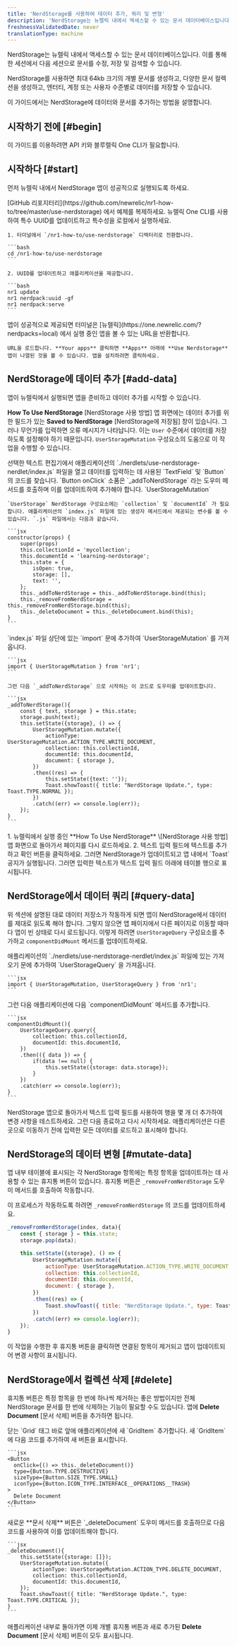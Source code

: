 ```yaml
---
title: 'NerdStorage를 사용하여 데이터 추가, 쿼리 및 변형'
description: 'NerdStorage는 뉴렐릭 내에서 액세스할 수 있는 문서 데이터베이스입니다. 이를 통해 한 세션에서 다음 세션으로 문서를 수정, 저장 및 검색할 수 있습니다.'
freshnessValidatedDate: never
translationType: machine
---
```


NerdStorage는 뉴렐릭 내에서 액세스할 수 있는 문서 데이터베이스입니다. 이를 통해 한 세션에서 다음 세션으로 문서를 수정, 저장 및 검색할 수 있습니다.

NerdStorage를 사용하면 최대 64kb 크기의 개별 문서를 생성하고, 다양한 문서 컬렉션을 생성하고, 엔터티, 계정 또는 사용자 수준별로 데이터를 저장할 수 있습니다.

이 가이드에서는 NerdStorage에 데이터와 문서를 추가하는 방법을 설명합니다.

## 시작하기 전에 [#begin]

이 가이드를 이용하려면 API 키와 블루렐릭 One CLI가 필요합니다.

## 시작하다 [#start]

먼저 뉴렐릭 내에서 NerdStorage 앱이 성공적으로 실행되도록 하세요.

<Steps>
  <Step>
    [GitHub 리포지터리](https://github.com/newrelic/nr1-how-to/tree/master/use-nerdstorage) 에서 예제를 복제하세요.
  </Step>

  <Step>
    뉴렐릭 One CLI를 사용하여 특수 UUID를 업데이트하고 특수성을 로컬에서 실행하세요.

    1. 터미널에서 `/nr1-how-to/use-nerdstorage` 디렉터리로 전환합니다.

    ```bash
    cd /nr1-how-to/use-nerdstorage
    ```

    2. UUID를 업데이트하고 애플리케이션을 제공합니다.

    ```bash
    nr1 update
    nr1 nerdpack:uuid -gf
    nr1 nerdpack:serve
    ```
  </Step>

  <Step>
    앱이 성공적으로 제공되면 터미널은 [뉴렐릭](https://one.newrelic.com/?nerdpacks=local) 에서 실행 중인 앱을 볼 수 있는 URL을 반환합니다.

    URL을 로드합니다. **Your apps** 클릭하면 **Apps** 아래에 **Use Nerdstorage** 앱이 나열된 것을 볼 수 있습니다. 앱을 설치하려면 클릭하세요.
  </Step>
</Steps>

## NerdStorage에 데이터 추가 [#add-data]

앱이 뉴렐릭에서 실행되면 앱을 준비하고 데이터 추가를 시작할 수 있습니다.

**How To Use NerdStorage** \[NerdStorage 사용 방법] 앱 화면에는 데이터 추가를 위한 필드가 있는 **Saved to NerdStorage** \[NerdStorage에 저장됨] 창이 있습니다. 그러나 무언가를 입력하면 오류 메시지가 나타납니다. 이는 `User` 수준에서 데이터를 저장하도록 설정해야 하기 때문입니다. `UserStorageMutation` 구성요소의 도움으로 이 작업을 수행할 수 있습니다.

<Steps>
  <Step>
    선택한 텍스트 편집기에서 애플리케이션의 `./nerdlets/use-nerdstorage-nerdlet/index.js` 파일을 열고 데이터를 입력하는 데 사용된 `TextField` 및 `Button` 의 코드를 찾습니다. `Button onClick` 소품은 `_addToNerdStorage` 라는 도우미 메서드를 호출하며 이를 업데이트하여 추가해야 합니다. `UserStorageMutation`

    `UserStorage` NerdStorage 구성요소에는 `collection` 및 `documentId` 가 필요합니다. 애플리케이션의 `index.js` 파일에 있는 생성자 메서드에서 제공되는 변수를 볼 수 있습니다. `.js` 파일에서는 다음과 같습니다.

    ```jsx
    constructor(props) {
        super(props)
        this.collectionId = 'mycollection';
        this.documentId = 'learning-nerdstorage';
        this.state = {
            isOpen: true,
            storage: [],
            text: '',
        };
        this._addToNerdStorage = this._addToNerdStorage.bind(this);
        this._removeFromNerdStorage = this._removeFromNerdStorage.bind(this);
        this._deleteDocument = this._deleteDocument.bind(this);
    }
    ```
  </Step>

  <Step>
    `index.js` 파일 상단에 있는 `import` 문에 추가하여 `UserStorageMutation` 를 가져옵니다.

    ```jsx
    import { UserStorageMutation } from 'nr1';
    ```

    그런 다음 `_addToNerdStorage` 으로 시작하는 이 코드로 도우미를 업데이트합니다.

    ```jsx
    _addToNerdStorage(){
        const { text, storage } = this.state;
        storage.push(text);
        this.setState({storage}, () => {
            UserStorageMutation.mutate({
                actionType: UserStorageMutation.ACTION_TYPE.WRITE_DOCUMENT,
                collection: this.collectionId,
                documentId: this.documentId,
                document: { storage },
            })
            .then((res) => {
                this.setState({text: ''});
                Toast.showToast({ title: "NerdStorage Update.", type: Toast.TYPE.NORMAL });
            })
            .catch((err) => console.log(err));
        });
    }
    ```
  </Step>

  <Step>
    1. 뉴렐릭에서 실행 중인 **How To Use NerdStorage** \[NerdStorage 사용 방법] 앱 화면으로 돌아가서 페이지를 다시 로드하세요.
    2. 텍스트 입력 필드에 텍스트를 추가하고 확인 버튼을 클릭하세요. 그러면 NerdStorage가 업데이트되고 앱 내에서 `Toast` 공지가 실행됩니다. 그러면 입력한 텍스트가 텍스트 입력 필드 아래에 테이블 행으로 표시됩니다.
  </Step>
</Steps>

## NerdStorage에서 데이터 쿼리 [#query-data]

위 섹션에 설명된 대로 데이터 저장소가 작동하게 되면 앱이 NerdStorage에서 데이터를 제대로 읽도록 해야 합니다. 그렇지 않으면 앱 페이지에서 다른 페이지로 이동할 때마다 앱이 빈 상태로 다시 로드됩니다. 이렇게 하려면 `UserStorageQuery` 구성요소를 추가하고 `componentDidMount` 메서드를 업데이트하세요.

<Steps>
  <Step>
    애플리케이션의 `./nerdlets/use-nerdstorage-nerdlet/index.js` 파일에 있는 가져오기 문에 추가하여 `UserStorageQuery` 을 가져옵니다.

    ```jsx
    import { UserStorageMutation, UserStorageQuery } from 'nr1';
    ```
  </Step>

  <Step>
    그런 다음 애플리케이션에 다음 `componentDidMount` 메서드를 추가합니다.

    ```jsx
    componentDidMount(){
        UserStorageQuery.query({
            collection: this.collectionId,
            documentId: this.documentId,
        })
        .then(({ data }) => {
            if(data !== null) {
                this.setState({storage: data.storage});
            }
        })
        .catch(err => console.log(err));
    }
    ```
  </Step>

  <Step>
    NerdStorage 앱으로 돌아가서 텍스트 입력 필드를 사용하여 행을 몇 개 더 추가하여 변경 사항을 테스트하세요. 그런 다음 종료하고 다시 시작하세요. 애플리케이션은 다른 곳으로 이동하기 전에 입력한 모든 데이터를 로드하고 표시해야 합니다.
  </Step>
</Steps>

## NerdStorage의 데이터 변형 [#mutate-data]

앱 내부 테이블에 표시되는 각 NerdStorage 항목에는 특정 항목을 업데이트하는 데 사용할 수 있는 휴지통 버튼이 있습니다. 휴지통 버튼은 `_removeFromNerdStorage` 도우미 메서드를 호출하여 작동합니다.

이 프로세스가 작동하도록 하려면 `_removeFromNerdStorage` 의 코드를 업데이트하세요.

```jsx
_removeFromNerdStorage(index, data){
    const { storage } = this.state;
    storage.pop(data);

    this.setState({storage}, () => {
        UserStorageMutation.mutate({
            actionType: UserStorageMutation.ACTION_TYPE.WRITE_DOCUMENT,
            collection: this.collectionId,
            documentId: this.documentId,
            document: { storage },
        })
        .then((res) => {
            Toast.showToast({ title: "NerdStorage Update.", type: Toast.TYPE.NORMAL });
        })
        .catch((err) => console.log(err));
    });
}
```

이 작업을 수행한 후 휴지통 버튼을 클릭하면 연결된 항목이 제거되고 앱이 업데이트되어 변경 사항이 표시됩니다.

## NerdStorage에서 컬렉션 삭제 [#delete]

휴지통 버튼은 특정 항목을 한 번에 하나씩 제거하는 좋은 방법이지만 전체 NerdStorage 문서를 한 번에 삭제하는 기능이 필요할 수도 있습니다. 앱에 **Delete Document** \[문서 삭제] 버튼을 추가하면 됩니다.

<Steps>
  <Step>
    닫는 `Grid` 태그 바로 앞에 애플리케이션에 새 `GridItem` 추가합니다. 새 `GridItem` 에 다음 코드를 추가하여 새 버튼을 표시합니다.

    ```jsx
    <Button
      onClick={() => this._deleteDocument()}
      type={Button.TYPE.DESTRUCTIVE}
      sizeType={Button.SIZE_TYPE.SMALL}
      iconType={Button.ICON_TYPE.INTERFACE__OPERATIONS__TRASH}
    >
      Delete Document
    </Button>
    ```
  </Step>

  <Step>
    새로운 **문서 삭제** 버튼은 `_deleteDocument` 도우미 메서드를 호출하므로 다음 코드를 사용하여 이를 업데이트해야 합니다.

    ```jsx
    _deleteDocument(){
        this.setState({storage: []});
        UserStorageMutation.mutate({
            actionType: UserStorageMutation.ACTION_TYPE.DELETE_DOCUMENT,
            collection: this.collectionId,
            documentId: this.documentId,
        });
        Toast.showToast({ title: "NerdStorage Update.", type: Toast.TYPE.CRITICAL });
    }
    ```
  </Step>
</Steps>

애플리케이션 내부로 돌아가면 이제 개별 휴지통 버튼과 새로 추가된 **Delete Document** \[문서 삭제] 버튼이 모두 표시됩니다.